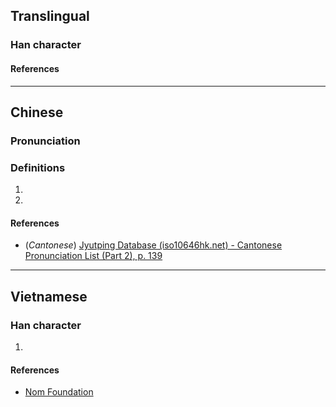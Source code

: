 {{character info/new}}
==Translingual==

===Han character===
{{Han char|rn=85|rad=水|as=07|sn=10|four=37114|canj=ESHU|ids=⿰氵尾}}

====References====
{{Han ref|kx=0623.200|dkj=17457|dj=1021.090|hdz=31636.010|uh=6D58}}

----

==Chinese==
{{zh-forms}}

===Pronunciation===
{{zh-pron
|m=wěi
|c=mei5
|mc=y
|oc=y
|ma=
|cat=a,n
}}

===Definitions===
{{zh-hanzi}}

# {{zh-used in|浘浘|[[magnificent]], [[grand]] ([[river]])}}
# {{zh-used in|浘𤁵|a [[hole]] that is said to be located at the [[bottom]] of the [[ocean]] where all water is endlessly [[leaking]] away without ever being exhausted.}}

====References====
* (''Cantonese'') [http://www.iso10646hk.net/jp/document/download.jsp Jyutping Database (iso10646hk.net) - Cantonese Pronunciation List (Part 2), p. 139]

----

==Vietnamese==

===Han character===
{{vi-readings|rs=水07|reading=vã, vẫy, vẩy}}

# {{rfdef|vi|sort=水07}}

====References====
* [http://nomfoundation.org/common/nom_details.php?codepoint=6d58 Nom Foundation]